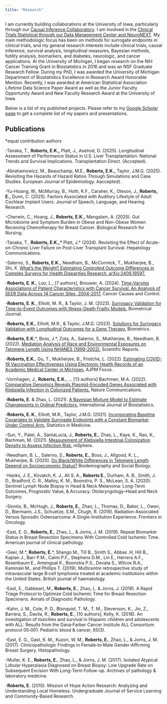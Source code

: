 ```yaml
---
title: "Research"
---
```


I am currently building collaborations at the University of Iowa, particularly through our [Causal Inference Collaboratory](https://iphprp.org/opportunities/faculty/collaboratories/causal-inference/). I am involved in the [Clinical Trials Statistical through our Data Management Center and NeuroNEXT](https://neuronext.org/profile/emily-roberts-phd/). My main methodologic focus has been on methods for surrogate endpoints in clinical trials, and my general research interests include clinical trials, causal inference, survival analysis, longitudinal measures, Bayesian methods, futility analysis, biomarkers, and diabetes, neurologic, and cancer applications. At the University of Michigan, I began research on the NIH Cancer Training Grant in Biostatistics in 2016 and was an NSF Graduate Research Fellow. During my PhD, I was awarded the University of Michigan Department of Biostatistics Excellence in Research Award Honorable Mention. Recently, I was awarded at American Statistical Association Lifetime Data Science Paper Award as well as the Junior Faculty Opportunity Award and New Faculty Research Award at the University of Iowa.

Below is a list of my published projects. Please refer to my [Google Scholar page](https://scholar.google.com/citations?user=yh2UbZEAAAAJ&hl=en) to get a complete list of my papers and presentations. 

## Publications
*equal contribution authors

-Tanaka, T., **Roberts, E.K.,** Platt, J., Axelrod, D. (2025). Longitudinal Assessment of Performance Status in U.S. Liver Transplantation: National Trends and Survival Implications. Transplantation Direct. (Accepted).

-Abrahamowicz, M., Beauchamp, M.E., **Roberts, E.K.,** Taylor, J.M.G. (2025). Revisiting the Hazards of Hazard Ratios Through Simulations and Case Studies. European Journal of Epidemiology. Aaccepted).

-Yu-Hsiang, W., McMurray, B., Hoth, K.F., Caraher, K., Oleson, J., **Roberts, E.,** Dunn, C. (2025). Factors Associated with Auditory Lifestyle of Adult Cochlear Implant Users. Journal of Speech, Language, and Hearing Research.

-Cherwin, C., Hoang, J., **Roberts, E.K.,** Mangalam, A. (2025). Gut Microbiome and Symptom Burden in Obese and Non-Obese Women Receiving Chemotherapy for Breast Cancer. Biological Research for Nursing.

-Tanaka, T., **Roberts, E.K.,* ** Platt, J.* (2024). Revisiting the Effect of Acute-on-Chronic Liver Failure on Post-Liver Transplant Survival. Hepatology Communications.

-Salerno, S., **Roberts, E.K.,** Needham, B., McCormick, T., Mukherjee, B., Shi, X. [What’s the Weight? Estimating Controlled Outcome Differences in Complex Surveys for Health Disparities Research. arXiv:2406.19597.](https://arxiv.org/abs/2406.19597)

-**Roberts, E. K.**, Luo, L., [7 authors], Brouwer, A. (2024). [Time-Varying Associations of Patient Characteristics with Cancer Survival: An Analysis of SEER Data Across 14 Cancer Sites, 2004-2017.](https://link.springer.com/epdf/10.1007/s10552-024-01888-y?sharing_token=6PBQ4UmgLbcoP8H0_7HeG_e4RwlQNchNByi7wbcMAY61dlcuo-u1LtsGmGf6UhSDV2ZAnWAhzDiEAs4lxDgSLCOHvSplfcjArapp66oJ-ANz3I0WHRVc1eiIQzU1mzW6L_T7AHiXcKHLz9OI8_M5SCydU8XEsawm3vw9I2x48OQ%3D) Cancer Causes and Control.

-**Roberts, E. K.**, Elliott, M. R., & Taylor, J. M. (2023). [Surrogacy Validation for Time-to-Event Outcomes with Illness-Death Frailty Models.](https://onlinelibrary.wiley.com/doi/pdfdirect/10.1002/bimj.202200324) Biometrical Journal.

-**Roberts, E.K.**, Elliott, M.R., & Taylor, J.M.G. (2023). [Solutions for Surrogacy Validation with Longitudinal Outcomes for a Gene Therapy.](https://onlinelibrary.wiley.com/doi/pdfdirect/10.1111/biom.13720) Biometrics.

-**Roberts, E.K.**\*, Boss, J.*, Zota, A., Salerno, S., Mukherjee, B., Needham, B. (2022). [Mediation Analysis of Race and Environmental Exposures on Telomere Length Using NHANES (1999-2002).](https://www.nature.com/articles/s41598-022-24316-0.pdf) Scientific Reports.

-**Roberts, E.K.**, Gu, T., Mukherjee, B., Fristche, L. (2022). [Estimating COVID-19 Vaccination Effectiveness Using Electronic Health Records of an Academic Medical Center in Michigan.](https://www.ajpmfocus.org/article/S2773-0654(22)00013-X/fulltext) AJPM Focus. 

-Vornhagen, J., **Roberts, E.K.**, … [13 authors] Bachman, M.A. (2022). [Comparative Genomics Reveals Plasmid-Encoded Genes Associated with Klebsiella Infection in Colonized Patients.](https://doi.org/10.21203/rs.3.rs-1254643/v1) Nature Communications.

-**Roberts, E.** & Zhao, L. (2021). [A Bayesian Mixture Model to Estimate Changepoints in Ordinal Predictors.](https://www.ncbi.nlm.nih.gov/pmc/articles/PMC9156335/) International Journal of Biostatistics.

-**Roberts, E. K.**, Elliott, M.R., Taylor, J.M.G. (2021). [Incorporating Baseline Covariates to Validate Surrogate Endpoints with a Constant Biomarker Under Control Arm.](https://europepmc.org/article/med/34528260) Statistics in Medicine.

-Sun, Y., Patel, A., SantaLucia, J., **Roberts, E.**, Zhao, L., Kaye, K., Rao, K., Bachman, M. (2021). [Measurement of Klebsiella Intestinal Colonization Density to Assess Infection Risk.](https://journals.asm.org/doi/pdf/10.1128/msphere.00500-21) mSphere.

-Needham, B. L., Salerno, S., **Roberts, E.**, Boss, J., Allgood, K. L., Mukherjee, B. (2020). [Do Black/White Differences in Telomere Length Depend on Socioeconomic Status?](https://pmc.ncbi.nlm.nih.gov/articles/PMC7703670/) Biodemography and Social Biology.

-Hanks, J. E., Kovatch, K. J., Ali S. A., **Roberts E.**, Durham, A. B., Smith, J. D., Bradford, C. R., Malloy, K. M., Boonstra, P. S., McLean, S. A. (2020). Sentinel Lymph Node Biopsy in Head & Neck Melanoma: Long-Term Outcomes, Prognostic Value, & Accuracy. Otolaryngology–Head and Neck Surgery.

-Siontis, B., McHugh, J., **Roberts, E.**, Zhao, L., Thomas, D., Baker, L., Owen, D., Biermann, J.S., Schuetze, S.M., Chugh, R. (2019). Radiation-Associated Versus Sporadic Osteosarcoma: A Single-Institution Experience. Frontiers in Oncology.

-East, E. G., **Roberts, E.**, Zhao, L., & Jorns, J. M. (2019). Repeat Biomarker Status in Breast Resection Specimens With Controlled Cold Ischemic Time. American journal of clinical pathology.

-Geer, M.\*, **Roberts, E.**\*, Shango M., Till B., Smith S., Abbas .H, Hill B., Kaplan J., Barr P.M., Caimi P.F., Stephens D.M., Lin E., Herrera A.F., Rosenbaum E., Amengual K., Boonstra P.S., Devata S., Wilcox R.A., Kaminski M., and Phillips T. (2019). Multicentre retrospective study of intravascular large B‐cell lymphoma treated at academic institutions within the United States. British journal of haematology. 

-East, E., Gabbeart, M., **Roberts, E.**, Zhao, L. & Jorns, J. (2018). A Rapid Triage Protocol to Optimize Cold Ischemic Time for Breast Resection Specimens. Annals of Diagnostic Pathology.

-Kahn, J. M., Cole, P. D., Blonquist, T. M., T. M., Stevenson, K., Jin, Z., Barrera, S., Davila, R., **Roberts, E.**, [10 authors], Kelly, K.  (2018). An investigation of toxicities and survival in Hispanic children and adolescents with ALL: Results from the Dana‐Farber Cancer Institute ALL Consortium protocol 05‐001. Pediatric blood & cancer, 65(3).

-East, E. G., Gast, K. M., Kuzon, W. M., **Roberts, E.**, Zhao, L., & Jorns, J. M. (2017). Clinicopathologic Findings in Female‐to‐Male Gender‐Affirming Breast Surgery. Histopathology.

-Muller, K. E., **Roberts, E.**, Zhao, L., & Jorns, J. M. (2017). Isolated Atypical Lobular Hyperplasia Diagnosed on Breast Biopsy: Low Upgrade Rate on Subsequent Excision With Long-Term Follow-up. Archives of pathology & laboratory medicine.

-**Roberts, E.** (2015). Mission of Hope Action Research: Analyzing and Understanding Local Homeless. Undergraduate Journal of Service Learning and Community-Based Research.
